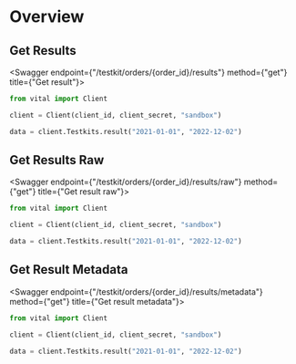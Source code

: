 
# Overview

## Get Results

<Swagger endpoint={"/testkit/orders/{order_id}/results"} method={"get"} title={"Get result"}>

```python
from vital import Client

client = Client(client_id, client_secret, "sandbox")

data = client.Testkits.result("2021-01-01", "2022-12-02")
```

</Swagger>

## Get Results Raw

<Swagger endpoint={"/testkit/orders/{order_id}/results/raw"} method={"get"} title={"Get result raw"}>

```python
from vital import Client

client = Client(client_id, client_secret, "sandbox")

data = client.Testkits.result("2021-01-01", "2022-12-02")
```

</Swagger>

## Get Result Metadata

<Swagger endpoint={"/testkit/orders/{order_id}/results/metadata"} method={"get"} title={"Get result metadata"}>

```python
from vital import Client

client = Client(client_id, client_secret, "sandbox")

data = client.Testkits.result("2021-01-01", "2022-12-02")
```

</Swagger>
